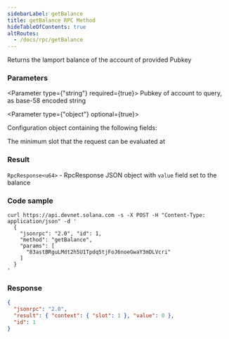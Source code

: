```yaml
---
sidebarLabel: getBalance
title: getBalance RPC Method
hideTableOfContents: true
altRoutes:
  - /docs/rpc/getBalance
---
```


Returns the lamport balance of the account of provided Pubkey

<DocSideBySide>

<DocLeftSide>

### Parameters

<Parameter type={"string"} required={true}>
  Pubkey of account to query, as base-58 encoded string
</Parameter>

<Parameter type={"object"} optional={true}>

Configuration object containing the following fields:

<Field
  name="commitment"
  type="string"
  optional={true}
  href="/docs/rpc/index.mdx#configuring-state-commitment"
/>

<Field name="minContextSlot" type="number" optional={true}>
  The minimum slot that the request can be evaluated at
</Field>

</Parameter>

### Result

`RpcResponse<u64>` - RpcResponse JSON object with `value` field set to the
balance

</DocLeftSide>

<DocRightSide>

### Code sample

```shell
curl https://api.devnet.solana.com -s -X POST -H "Content-Type: application/json" -d '
  {
    "jsonrpc": "2.0", "id": 1,
    "method": "getBalance",
    "params": [
      "83astBRguLMdt2h5U1Tpdq5tjFoJ6noeGwaY3mDLVcri"
    ]
  }
'
```

### Response

```json
{
  "jsonrpc": "2.0",
  "result": { "context": { "slot": 1 }, "value": 0 },
  "id": 1
}
```

</DocRightSide>
</DocSideBySide>
